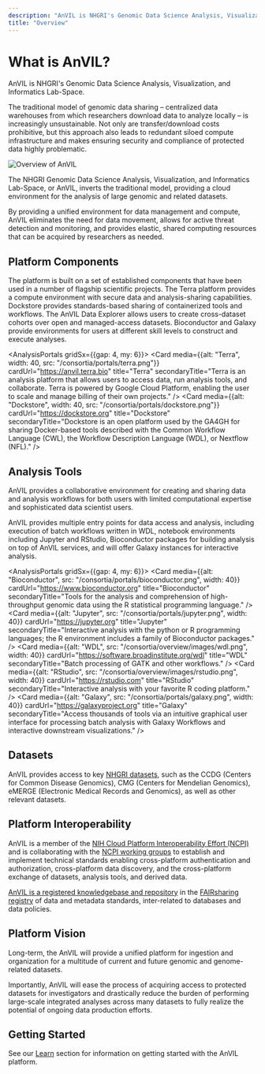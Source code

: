 ```yaml
---
description: "AnVIL is NHGRI's Genomic Data Science Analysis, Visualization, and Informatics Lab-Space."
title: "Overview"
---
```


# What is AnVIL?

<Alert icon={false} severity="info">
  AnVIL is NHGRI's Genomic Data Science Analysis, Visualization, and Informatics Lab-Space.
</Alert>

The traditional model of genomic data sharing – centralized data warehouses from which researchers download data to analyze locally – is increasingly unsustainable. Not only are transfer/download costs prohibitive, but this approach also leads to redundant siloed compute infrastructure and makes ensuring security and compliance of protected data highly problematic.

![Overview of AnVIL](/consortia/overview/images/overview.png)

The NHGRI Genomic Data Science Analysis, Visualization, and Informatics Lab-Space, or AnVIL, inverts the traditional model, providing a cloud environment for the analysis of large genomic and related datasets.

By providing a unified environment for data management and compute, AnVIL eliminates the need for data movement, allows for active threat detection and monitoring, and provides elastic, shared computing resources that can be acquired by researchers as needed.

## Platform Components

The platform is built on a set of established components that have been used in a number of flagship scientific projects. The Terra platform provides a compute environment with secure data and analysis-sharing capabilities. Dockstore provides standards-based sharing of containerized tools and workflows. The AnVIL Data Explorer allows users to create cross-dataset cohorts over open and managed-access datasets. Bioconductor and Galaxy provide environments for users at different skill levels to construct and execute analyses.

<AnalysisPortals gridSx={{gap: 4, my: 6}}>
<Card media={{alt: "Terra", width: 40, src: "/consortia/portals/terra.png"}} cardUrl="https://anvil.terra.bio" title="Terra" secondaryTitle="Terra is an analysis platform that allows users to access data, run analysis tools, and collaborate. Terra is powered by Google Cloud Platform, enabling the user to scale and manage billing of their own projects." />
<Card media={{alt: "Dockstore", width: 40, src: "/consortia/portals/dockstore.png"}} cardUrl="https://dockstore.org" title="Dockstore" secondaryTitle="Dockstore is an open platform used by the GA4GH for sharing Docker-based tools described with the Common Workflow Language (CWL), the Workflow Description Language (WDL), or Nextflow (NFL)." />
</AnalysisPortals>

## Analysis Tools

AnVIL provides a collaborative environment for creating and sharing data and analysis workflows for both users with limited computational expertise and sophisticated data scientist users.

AnVIL provides multiple entry points for data access and analysis, including execution of batch workflows written in WDL, notebook environments including Jupyter and RStudio, Bioconductor packages for building analysis on top of AnVIL services, and will offer Galaxy instances for interactive analysis.

<AnalysisPortals gridSx={{gap: 4, my: 6}}>
  <Card media={{alt: "Bioconductor", src: "/consortia/portals/bioconductor.png", width: 40}} cardUrl="https://www.bioconductor.org" title="Bioconductor" secondaryTitle="Tools for the analysis and comprehension of high-throughput genomic data using the R statistical programming language." />
  <Card media={{alt: "Jupyter", src: "/consortia/portals/jupyter.png", width: 40}} cardUrl="https://jupyter.org" title="Jupyter" secondaryTitle="Interactive analysis with the python or R programming languages; the R environment includes a family of Bioconductor packages." />
  <Card media={{alt: "WDL", src: "/consortia/overview/images/wdl.png", width: 40}} cardUrl="https://software.broadinstitute.org/wdl" title="WDL" secondaryTitle="Batch processing of GATK and other workflows." />
  <Card media={{alt: "RStudio", src: "/consortia/overview/images/rstudio.png", width: 40}} cardUrl="https://rstudio.com" title="RStudio" secondaryTitle="Interactive analysis with your favorite R coding platform." />
  <Card media={{alt: "Galaxy", src: "/consortia/portals/galaxy.png", width: 40}} cardUrl="https://galaxyproject.org" title="Galaxy" secondaryTitle="Access thousands of tools via an intuitive graphical user interface for processing batch analysis with Galaxy Workflows and interactive downstream visualizations." />
</AnalysisPortals>

## Datasets

AnVIL provides access to key [NHGRI datasets]({browserURL}/datasets), such as the CCDG (Centers for Common Disease Genomics), CMG (Centers for Mendelian Genomics), eMERGE (Electronic Medical Records and Genomics), as well as other relevant datasets.

## Platform Interoperability

AnVIL is a member of the [NIH Cloud Platform Interoperability Effort (NCPI)](https://www.ncpi-acc.org) and is collaborating with the [NCPI working groups](https://www.ncpi-acc.org/about/working-groups) to establish and implement technical standards enabling cross-platform authentication and authorization, cross-platform data discovery, and the cross-platform exchange of datasets, analysis tools, and derived data.

[AnVIL is a registered knowledgebase and repository](https://fairsharing.org/4204) in the [FAIRsharing registry](https://fairsharing.org) of data and metadata standards, inter-related to databases and data policies.

## Platform Vision

Long-term, the AnVIL will provide a unified platform for ingestion and organization for a multitude of current and future genomic and genome-related datasets.

Importantly, AnVIL will ease the process of acquiring access to protected datasets for investigators and drastically reduce the burden of performing large-scale integrated analyses across many datasets to fully realize the potential of ongoing data production efforts.

## Getting Started

See our [Learn](/learn) section for information on getting started with the AnVIL platform.
